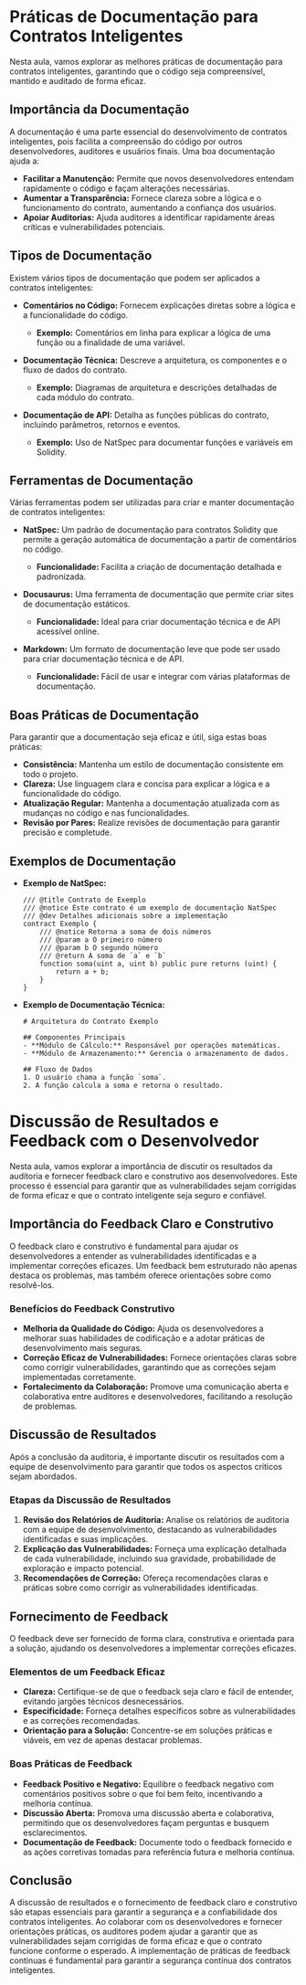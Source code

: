 # Práticas de Documentação para Contratos Inteligentes

Nesta aula, vamos explorar as melhores práticas de documentação para contratos inteligentes, garantindo que o código seja compreensível, mantido e auditado de forma eficaz.

## Importância da Documentação

A documentação é uma parte essencial do desenvolvimento de contratos inteligentes, pois facilita a compreensão do código por outros desenvolvedores, auditores e usuários finais. Uma boa documentação ajuda a:

- **Facilitar a Manutenção:** Permite que novos desenvolvedores entendam rapidamente o código e façam alterações necessárias.
- **Aumentar a Transparência:** Fornece clareza sobre a lógica e o funcionamento do contrato, aumentando a confiança dos usuários.
- **Apoiar Auditorias:** Ajuda auditores a identificar rapidamente áreas críticas e vulnerabilidades potenciais.

## Tipos de Documentação

Existem vários tipos de documentação que podem ser aplicados a contratos inteligentes:

- **Comentários no Código:** Fornecem explicações diretas sobre a lógica e a funcionalidade do código.

  - **Exemplo:** Comentários em linha para explicar a lógica de uma função ou a finalidade de uma variável.

- **Documentação Técnica:** Descreve a arquitetura, os componentes e o fluxo de dados do contrato.

  - **Exemplo:** Diagramas de arquitetura e descrições detalhadas de cada módulo do contrato.

- **Documentação de API:** Detalha as funções públicas do contrato, incluindo parâmetros, retornos e eventos.
  - **Exemplo:** Uso de NatSpec para documentar funções e variáveis em Solidity.

## Ferramentas de Documentação

Várias ferramentas podem ser utilizadas para criar e manter documentação de contratos inteligentes:

- **NatSpec:** Um padrão de documentação para contratos Solidity que permite a geração automática de documentação a partir de comentários no código.

  - **Funcionalidade:** Facilita a criação de documentação detalhada e padronizada.

- **Docusaurus:** Uma ferramenta de documentação que permite criar sites de documentação estáticos.

  - **Funcionalidade:** Ideal para criar documentação técnica e de API acessível online.

- **Markdown:** Um formato de documentação leve que pode ser usado para criar documentação técnica e de API.
  - **Funcionalidade:** Fácil de usar e integrar com várias plataformas de documentação.

## Boas Práticas de Documentação

Para garantir que a documentação seja eficaz e útil, siga estas boas práticas:

- **Consistência:** Mantenha um estilo de documentação consistente em todo o projeto.
- **Clareza:** Use linguagem clara e concisa para explicar a lógica e a funcionalidade do código.
- **Atualização Regular:** Mantenha a documentação atualizada com as mudanças no código e nas funcionalidades.
- **Revisão por Pares:** Realize revisões de documentação para garantir precisão e completude.

## Exemplos de Documentação

- **Exemplo de NatSpec:**

  ```solidity
  /// @title Contrato de Exemplo
  /// @notice Este contrato é um exemplo de documentação NatSpec
  /// @dev Detalhes adicionais sobre a implementação
  contract Exemplo {
      /// @notice Retorna a soma de dois números
      /// @param a O primeiro número
      /// @param b O segundo número
      /// @return A soma de `a` e `b`
      function soma(uint a, uint b) public pure returns (uint) {
          return a + b;
      }
  }
  ```

- **Exemplo de Documentação Técnica:**

  ```
  # Arquitetura do Contrato Exemplo

  ## Componentes Principais
  - **Módulo de Cálculo:** Responsável por operações matemáticas.
  - **Módulo de Armazenamento:** Gerencia o armazenamento de dados.

  ## Fluxo de Dados
  1. O usuário chama a função `soma`.
  2. A função calcula a soma e retorna o resultado.
  ```

# Discussão de Resultados e Feedback com o Desenvolvedor

Nesta aula, vamos explorar a importância de discutir os resultados da auditoria e fornecer feedback claro e construtivo aos desenvolvedores. Este processo é essencial para garantir que as vulnerabilidades sejam corrigidas de forma eficaz e que o contrato inteligente seja seguro e confiável.

## Importância do Feedback Claro e Construtivo

O feedback claro e construtivo é fundamental para ajudar os desenvolvedores a entender as vulnerabilidades identificadas e a implementar correções eficazes. Um feedback bem estruturado não apenas destaca os problemas, mas também oferece orientações sobre como resolvê-los.

### Benefícios do Feedback Construtivo

- **Melhoria da Qualidade do Código:** Ajuda os desenvolvedores a melhorar suas habilidades de codificação e a adotar práticas de desenvolvimento mais seguras.
- **Correção Eficaz de Vulnerabilidades:** Fornece orientações claras sobre como corrigir vulnerabilidades, garantindo que as correções sejam implementadas corretamente.
- **Fortalecimento da Colaboração:** Promove uma comunicação aberta e colaborativa entre auditores e desenvolvedores, facilitando a resolução de problemas.

## Discussão de Resultados

Após a conclusão da auditoria, é importante discutir os resultados com a equipe de desenvolvimento para garantir que todos os aspectos críticos sejam abordados.

### Etapas da Discussão de Resultados

1. **Revisão dos Relatórios de Auditoria:** Analise os relatórios de auditoria com a equipe de desenvolvimento, destacando as vulnerabilidades identificadas e suas implicações.
2. **Explicação das Vulnerabilidades:** Forneça uma explicação detalhada de cada vulnerabilidade, incluindo sua gravidade, probabilidade de exploração e impacto potencial.
3. **Recomendações de Correção:** Ofereça recomendações claras e práticas sobre como corrigir as vulnerabilidades identificadas.

## Fornecimento de Feedback

O feedback deve ser fornecido de forma clara, construtiva e orientada para a solução, ajudando os desenvolvedores a implementar correções eficazes.

### Elementos de um Feedback Eficaz

- **Clareza:** Certifique-se de que o feedback seja claro e fácil de entender, evitando jargões técnicos desnecessários.
- **Especificidade:** Forneça detalhes específicos sobre as vulnerabilidades e as correções recomendadas.
- **Orientação para a Solução:** Concentre-se em soluções práticas e viáveis, em vez de apenas destacar problemas.

### Boas Práticas de Feedback

- **Feedback Positivo e Negativo:** Equilibre o feedback negativo com comentários positivos sobre o que foi bem feito, incentivando a melhoria contínua.
- **Discussão Aberta:** Promova uma discussão aberta e colaborativa, permitindo que os desenvolvedores façam perguntas e busquem esclarecimentos.
- **Documentação de Feedback:** Documente todo o feedback fornecido e as ações corretivas tomadas para referência futura e melhoria contínua.

## Conclusão

A discussão de resultados e o fornecimento de feedback claro e construtivo são etapas essenciais para garantir a segurança e a confiabilidade dos contratos inteligentes. Ao colaborar com os desenvolvedores e fornecer orientações práticas, os auditores podem ajudar a garantir que as vulnerabilidades sejam corrigidas de forma eficaz e que o contrato funcione conforme o esperado. A implementação de práticas de feedback contínuas é fundamental para garantir a segurança contínua dos contratos inteligentes.

